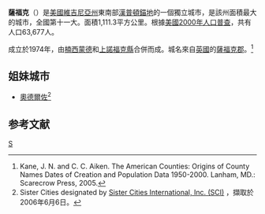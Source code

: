 {{noteTA
|T=zh-hans:萨福克 (弗吉尼亚州);zh-hk:薩福克 (維珍尼亞州);zh-tw:薩福克 (維吉尼亞州);
|1=zh-hk:維珍尼亞; zh-tw:維吉尼亞;zh-cn:弗吉尼亚;
}}

{{Infobox City
|official_name          = Suffolk, Virginia
|nickname               = 
|motto                  = 
|image_skyline          =  
|imagesize              = 
|image_caption          = 
|image_flag             = 
|image_seal             = <!-- 檔案不存在 Suffolk Virginia Seal.gif -->
|image_map              = VAMap-doton-Suffolk.PNG
|mapsize                = 250px
|map_caption = Location in the Commonwealth of [[Virginia|Virginia]]
|subdivision_type  = [[Countries_of_the_world|Country]]
|subdivision_type1 = [[Political_divisions_of_the_United_States|State]]
|subdivision_type2 = [[List_of_counties_in_Virginia|County]]
|subdivision_name  = [[United_States|United States]]
|subdivision_name1 = [[Virginia|Virginia]]
|subdivision_name2 = [[Independent_City|Independent City]]
|leader_title           = [[Mayor|Mayor]]
|leader_name            = Linda T. Johnson
|established_title      = Founded
|established_date       = [[1742|1742]]
|area_magnitude         = 1 E9
|area_total_sq_mi        = 429.1
|area_total_km2             = 1111.3
|area_land_sq_mi         = 400.0
|area_land_km2              = 1036.0
|area_water_sq_mi        = 29.0
|area_water_km2             = 75.2
|population_as_of       = 2005
|population_total       = 78994
|population_metro       = 1645015
|population_density_km2     = 61.5
|population_density_sq_mi = 159.2
|timezone = [[Eastern_Standard_Time_Zone|EST]]
|utc_offset = -5
|timezone_DST = [[Eastern_Daylight_Time|EDT]]
|utc_offset_DST = -4
|latd= 36 |latm= 44 |lats= 28 |latNS= N
|longd= 76 |longm= 36 |longs= 35 |longEW= W
|elevation_m              = 11
|elevation_ft           = 39
|website                = http://www.suffolk.va.us/
}}
'''薩福克'''（{{lang-en|Suffolk}}）是[[美國|美國]][[維吉尼亞州|維吉尼亞州]]東南部[[漢普頓錨地|漢普頓錨地]]的一個獨立城市，是該州面積最大的城市，全國第十一大。面積1,111.3平方公里。根據[[美國2000年人口普查|美國2000年人口普查]]，共有人口63,677人。

成立於1974年，由[[楠西蒙德|楠西蒙德]]和[[上諾福克縣|上諾福克縣]]合併而成。城名來自[[英國|英國]]的[[薩福克郡|薩福克郡]]。<ref>Kane, J. N. and C. C. Aiken. The American Counties: Origins of County Names Dates of Creation and Population Data 1950-2000. Lanham, MD.: Scarecrow Press, 2005.</ref>

== 姐妹城市 ==
*{{ITA}} [[奧德爾佐|奧德爾佐]]<ref>Sister Cities designated by [http://www.sister-cities.org/icrc/directory/usa/VA Sister Cities International, Inc. (SCI)] {{Wayback|url=http://www.sister-cities.org/icrc/directory/usa/VA |date=20060502174936 }}，擷取於2006年6月6日。</ref>

==参考文献==
<div class="references-small">
<references />
</div>
{{弗吉尼亚州}}
{{Authority control}}
[[Category:弗吉尼亚州城市|S]]